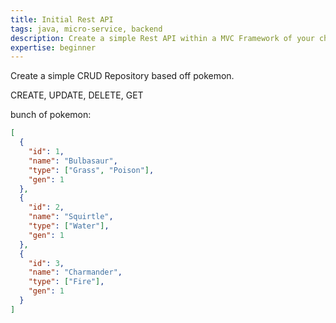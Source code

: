 ```yaml
---
title: Initial Rest API
tags: java, micro-service, backend
description: Create a simple Rest API within a MVC Framework of your choice.
expertise: beginner
---
```


Create a simple CRUD Repository based off pokemon.

CREATE, UPDATE, DELETE, GET

bunch of pokemon:

```json
[
  {
    "id": 1,
    "name": "Bulbasaur",
    "type": ["Grass", "Poison"],
    "gen": 1
  },
  {
    "id": 2,
    "name": "Squirtle",
    "type": ["Water"],
    "gen": 1
  },
  {
    "id": 3,
    "name": "Charmander",
    "type": ["Fire"],
    "gen": 1
  }
]
```
